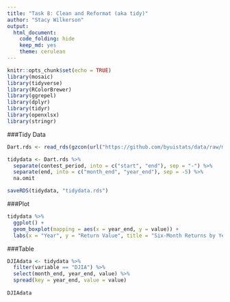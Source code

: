 ```yaml
---
title: "Task 8: Clean and Reformat (aka tidy)"
author: "Stacy Wilkerson"
output: 
  html_document:
    code_folding: hide
    keep_md: yes
    theme: cerulean
---
```


```r
knitr::opts_chunk$set(echo = TRUE)
library(mosaic)
library(tidyverse)
library(RColorBrewer)
library(ggrepel)
library(dplyr)
library(tidyr)
library(openxlsx)
library(stringr)
```

###Tidy Data

```r
Dart.rds <- read_rds(gzcon(url("https://github.com/byuistats/data/raw/master/Dart_Expert_Dow_6month_anova/Dart_Expert_Dow_6month_anova.RDS")))

tidydata <- Dart.rds %>%
  separate(contest_period, into = c("start", "end"), sep = "-") %>% 
  separate(end, into = c("month_end", "year_end"), sep = -5) %>%
  na.omit

saveRDS(tidydata, "tidydata.rds")
```

###Plot

```r
tidydata %>% 
  ggplot() +
  geom_boxplot(mapping = aes(x = year_end, y = value)) + 
  labs(x = "Year", y = "Return Value", title = "Six-Month Returns by Year")
```

###Table

```r
DJIAdata <- tidydata %>%
  filter(variable == "DJIA") %>%
  select(month_end, year_end, value) %>%
  spread(key = year_end, value = value)
  
DJIAdata
```






